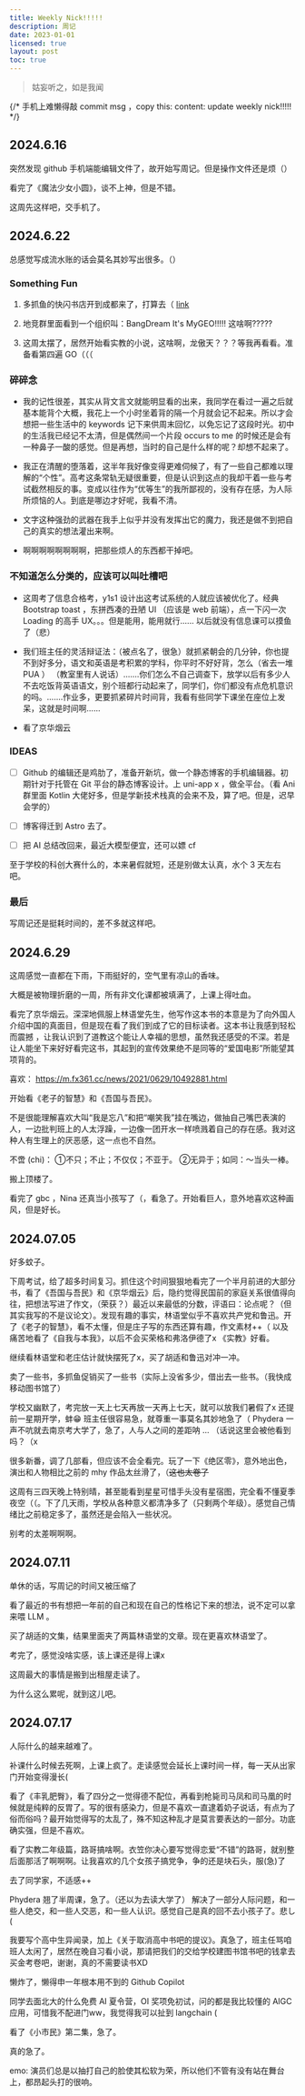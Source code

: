 ```yaml
---
title: Weekly Nick!!!!!
description: 周记
date: 2023-01-01
licensed: true
layout: post
toc: true
---
```


> 姑妄听之，如是我闻

{/* 手机上难懒得敲 commit msg ，copy this: content: update weekly nick!!!!! */}

## 2024.6.16

突然发现 github 手机端能编辑文件了，故开始写周记。但是操作文件还是烦（）

看完了《魔法少女小圆》，谈不上神，但是不错。

这周先这样吧，交手机了。

## 2024.6.22

总感觉写成流水账的话会莫名其妙写出很多。（）

### Something Fun

1. 多抓鱼的快闪书店开到成都来了，打算去（ [link](https://mp.weixin.qq.com/s?__biz=MzI3NTYzNTM5OA==&mid=2247491380&idx=1&sn=bfe791e8e1b046c3ad07a2ca418f7be4&chksm=ea022f304eb3fc1d779e4b1bf576c09acdc5a6a3573e09c9348c3e1eb02d251d5b2791cea78b&xtrack=1&scene=0&subscene=93&clicktime=1719045018&enterid=1719045018&sessionid=0&ascene=7&fasttmpl_type=0&fasttmpl_fullversion=7250619-zh_CN-zip&fasttmpl_flag=0&realreporttime=1719045018192&devicetype=android-29&version=2800255b&nettype=WIFI&abtest_cookie=AAACAA%3D%3D&lang=zh_CN&session_us=gh_659f0a86b40a&countrycode=CN&exportkey=n_ChQIAhIQs0DzCpXD8k%2Fi8xj7XmDUtxLwAQIE97dBBAEAAAAAAHT1BAcrew4AAAAOpnltbLcz9gKNyK89dVj0iQqfB4SGk7LFFnEKB%2BfrFP6lu4oKFzCQUvcSxLMJIJAIqv3vQ4Ry5ftaaDWAfR1tWCvDZPMZpwpilJoUfaGRVus1nQefAo2j%2BEP0rxoZJPIyLj8j2E6AFu3mlzrd%2Be2W%2B%2BJFIXzzP%2FZ4wN%2F8cUkppnQh8PV76XElwbld0ZWQQ0q%2FvtDUY1dTjwRpY5BP%2FSAaoigWJsgg7QtUcQlcf7zVxJTzAPyJdIEB5V3PkaJ6VCxS67%2FI2OSMagOfh2dUSYjNZqvcR0xmV3dmGA%3D%3D&pass_ticket=tI%2B85qcTAvknd4iVQkAdXSRMI6h6hNU6pC%2BgK6pGaBCKa%2F9f%2FSXPfSXgQlJn9%2B5%2F&wx_header=3)

2. 地竞群里面看到一个组织叫：BangDream It's MyGEO!!!!! 这啥啊?????

3. 这周太摆了，居然开始看实教的小说，这啥啊，龙傲天？？？等我再看看。准备看第四遍 GO（（（


### 碎碎念

- 我的记性很差，其实从背文言文就能明显看的出来，我同学在看过一遍之后就基本能背个大概，我花上一个小时坐着背的隔一个月就会记不起来。所以才会想把一些生活中的 keywords 记下来供周末回忆，以免忘记了这段时光。初中的生活我已经记不太清，但是偶然间一个片段 occurs to me 的时候还是会有一种鼻子一酸的感觉。但是再想，当时的自己是什么样的呢？却想不起来了。

- 我正在清醒的堕落着，这半年我好像变得更难伺候了，有了一些自己都难以理解的“个性”。高考这条常轨无疑很重要，但是认识到这点的我却干着一些与考试截然相反的事。变成以往作为“优等生”的我所鄙视的，没有存在感，为人际所烦恼的人。到底是哪边才好呢，我看不清。

- 文字这种强劲的武器在我手上似乎并没有发挥出它的魔力，我还是做不到把自己的真实的想法灌出来啊。

- 啊啊啊啊啊啊啊啊，把那些烦人的东西都干掉吧。


### 不知道怎么分类的，应该可以叫吐槽吧

- 这周考了信息合格考，y1s1 设计出这考试系统的人就应该被优化了。经典 Bootstrap toast ，东拼西凑的丑陋 UI （应该是 web 前端），点一下闪一次 Loading 的高手 UX。。。但是能用，能用就行...... 以后就没有信息课可以摸鱼了（悲）

- 我们班主任的灵活辩证法：（被点名了，很急）就抓紧朝会的几分钟，你也提不到好多分，语文和英语是考积累的学科，你平时不好好背，怎么（省去一堆 PUA ）
（教室里有人说话）.......你们怎么不自己调查下，放学以后有多少人不去吃饭背英语语文，别个班都行动起来了，同学们，你们都没有点危机意识的吗。.......作业多，更要抓紧碎片时间背，我看有些同学下课坐在座位上发呆，这就是时间啊......

- 看了京华烟云

### IDEAS

- [ ] Github 的编辑还是鸡肋了，准备开新坑，做一个静态博客的手机编辑器。初期针对于托管在 Git 平台的静态博客设计。上 uni-app x ，做全平台。（看 Ani 群里面 Kotlin 大佬好多，但是学新技术栈真的会来不及，算了吧。但是，迟早会学的）

- [ ] 博客得迁到 Astro 去了。

- [ ] 把 AI 总结改回来，最近大模型便宜，还可以嫖 cf

至于学校的科创大赛什么的，本来暑假就短，还是别做太认真，水个 3 天左右吧。

### 最后

写周记还是挺耗时间的，差不多就这样吧。

## 2024.6.29

这周感觉一直都在下雨，下雨挺好的，空气里有凉山的香味。

大概是被物理折磨的一周，所有非文化课都被填满了，上课上得吐血。

看完了京华烟云。深深地佩服上林语堂先生，他写作这本书的本意是为了向外国人介绍中国的真面目，但是现在看了我们到成了它的目标读者。这本书让我感到轻松而震撼
，让我认识到了道教这个能让人幸福的思想，虽然我还感受的不深。若是让人能坐下来好好看完这书，其起到的宣传效果绝不是同等的“爱国电影”所能望其项背的。

喜欢： https://m.fx361.cc/news/2021/0629/10492881.html

开始看《老子的智慧》和《吾国与吾民》。

不是很能理解喜欢大叫“我是忘八”和把“嘲笑我”挂在嘴边，做抽自己嘴巴表演的人，一边批判班上的人太浮躁，一边像一团开水一样喷溅着自己的存在感。我对这种人有生理上的厌恶感，这一点也不自然。

不啻 (chi)：
①不只；不止；不仅仅；不亚于。 
②无异于；如同：～当头一棒。

搬上顶楼了。

看完了 gbc ，Nina 还真当小孩写了（，看急了。开始看巨人，意外地喜欢这种画风，但是好长。


## 2024.07.05

好多蚊子。

下周考试，给了超多时间复习。抓住这个时间狠狠地看完了一个半月前进的大部分书，看了《吾国与吾民》和《京华烟云》后，隐约觉得民国前的家庭关系很值得向往，把想法写进了作文，（荣获？）最近以来最低的分数，评语曰：论点呢？（但其实我写的不是议论文）。<Heimu>发现有趣的事实，林语堂似乎不喜欢共产党和鲁迅。</Heimu>开了《老子的智慧》，看不太懂，但是庄子写的东西还算有趣，作文素材++（ 以及痛苦地看了《自我与本我》，以后不会买荣格和弗洛伊德了x 《实教》好看。

继续看林语堂和老庄估计就快摆死了x，买了胡适和鲁迅对冲一冲。

卖了一些书，多抓鱼促销买了一些书（实际上没省多少，借出去一些书。（我快成移动图书馆了）

学校又幽默了，考完放一天上七天再放一天再上七天，就可以放我们暑假了x 还提前一星期开学，蚌😁 班主任很容易急，就尊重一事莫名其妙地急了（ Phydera 一声不吭就去南京考大学了，急了，人与人之间的差距呐 ... （话说这里会被他看到吗？（x

很多新番，调了几部看，但应该不会全看完。玩了一下《绝区零》，意外地出色，演出和人物相比之前的 mhy 作品太丝滑了，（~~这也太卷了~~

这周有三四天晚上特别晴，甚至能看到星星可惜手头没有星宿图，完全看不懂夏季夜空（（。下了几天雨，学校从各种意义都清净多了（只剩两个年级）。感觉自己情绪比之前稳定多了，虽然还是会陷入一些状况。

别考的太差啊啊啊。


## 2024.07.11

单休的话，写周记的时间又被压缩了

看了最近的书有想把一年前的自己和现在自己的性格记下来的想法，说不定可以拿来喂 LLM 。

买了胡适的文集，结果里面夹了两篇林语堂的文章。现在更喜欢林语堂了。

考完了，感觉没啥实感，该上课还是得上课x

这周最大的事情是搬到出租屋走读了。

为什么这么累呢，就到这儿吧。

## 2024.07.17

人际什么的越来越难了。

补课什么时候去死啊，上课上疯了。走读感觉会延长上课时间一样，每一天从出家门开始变得漫长(

看了《丰乳肥臀》，看了四分之一觉得德不配位，再看到枪毙司马凤和司马凰的时候就是纯粹的反胃了。写的很有感染力，但是不喜欢一直逮着奶子说话，有点为了俗而俗吗？最开始觉得写的太乱了，殊不知这种乱才是莫言要表达的一部分。功底确实强，但是不喜欢。

看了实教二年级篇，路哥搞啥啊。衣笠你决心要写觉得恋爱“不错”的路哥，就别整后面那活了啊啊啊。让我喜欢的几个女孩子搞党争，争的还是块石头，服(急)了

去了同学家，不适感++

Phydera 翘了半周课，急了。（还以为去读大学了）
解决了一部分人际问题，和一些人绝交，和一些人交恶，和一些人认识。感觉自己是真的回不去小孩子了。悲し(

我要写个高中生异闻录，加上《关于取消高中书吧的提议》。真急了，班主任骂咱班人太闲了，居然在晚自习看小说，那请把我们的交给学校建图书馆书吧的钱拿去买金考卷吧，谢谢，真的不需要读书XD

懒炸了，懒得申一年根本用不到的 Github Copilot

同学去面北大的什么免费 AI 夏令营，OI 奖项免初试，问的都是我比较懂的 AIGC 应用，可惜我不配进门ww，我觉得我可以扯到 langchain (

看了《小市民》第二集，急了。



真的急了。


emo: 演员们总是以抽打自己的脸使其松软为荣，所以他们不管有没有站在舞台上，都昂起头打的很响。


